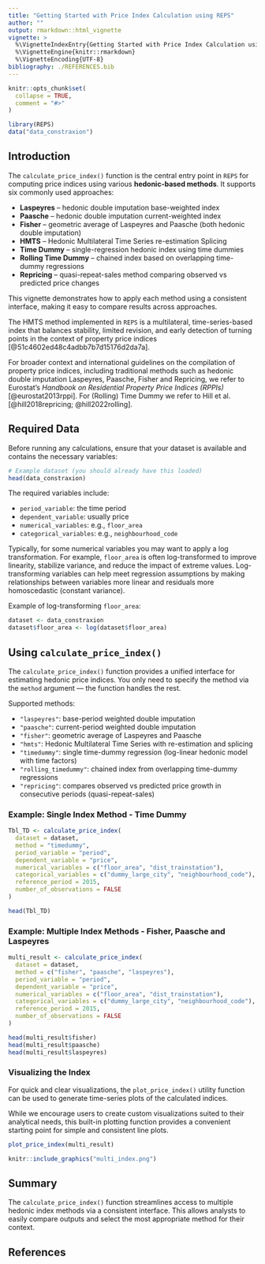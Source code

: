 ```yaml
---
title: "Getting Started with Price Index Calculation using REPS"
author: ""
output: rmarkdown::html_vignette
vignette: >
  %\VignetteIndexEntry{Getting Started with Price Index Calculation using REPS}
  %\VignetteEngine{knitr::rmarkdown}
  %\VignetteEncoding{UTF-8}
bibliography: ./REFERENCES.bib
---
```


```r
knitr::opts_chunk$set(
  collapse = TRUE,
  comment = "#>"
)
```

```r
library(REPS)
data("data_constraxion")
```

## Introduction

The `calculate_price_index()` function is the central entry point in `REPS` for computing price indices using various **hedonic-based methods**. It supports six commonly used approaches:

- **Laspeyres** – hedonic double imputation base-weighted index  
- **Paasche** – hedonic double imputation current-weighted index  
- **Fisher** – geometric average of Laspeyres and Paasche (both hedonic double imputation)  
- **HMTS** – Hedonic Multilateral Time Series re-estimation Splicing  
- **Time Dummy** – single-regression hedonic index using time dummies  
- **Rolling Time Dummy** – chained index based on overlapping time-dummy regressions
- **Repricing** – quasi-repeat-sales method comparing observed vs predicted price changes

This vignette demonstrates how to apply each method using a consistent interface, making it easy to compare results across approaches.

The HMTS method implemented in `REPS` is a multilateral, time-series-based index that balances stability, limited revision, and early detection of turning points in the context of property price indices [@51c4602ed48c4adbb7b7d15176d2da7a].

For broader context and international guidelines on the compilation of property price indices, including traditional methods such as hedonic double imputation Laspeyres, Paasche, Fisher and Repricing, we refer to Eurostat's *Handbook on Residential Property Price Indices (RPPIs)* [@eurostat2013rppi]. For (Rolling) Time Dummy we refer to Hill et al. [@hill2018repricing; @hill2022rolling].


## Required Data

Before running any calculations, ensure that your dataset is available and contains the necessary variables:

```r
# Example dataset (you should already have this loaded)
head(data_constraxion)
```

The required variables include:

- `period_variable`: the time period  
- `dependent_variable`: usually price  
- `numerical_variables`: e.g., `floor_area`  
- `categorical_variables`: e.g., `neighbourhood_code`

Typically, for some numerical variables you may want to apply a log transformation. For example, `floor_area` is often log-transformed to improve linearity, stabilize variance, and reduce the impact of extreme values. Log-transforming variables can help meet regression assumptions by making relationships between variables more linear and residuals more homoscedastic (constant variance).

Example of log-transforming `floor_area`:

```r
dataset <- data_constraxion
dataset$floor_area <- log(dataset$floor_area)
```

## Using `calculate_price_index()`

The `calculate_price_index()` function provides a unified interface for estimating hedonic price indices. You only need to specify the method via the `method` argument — the function handles the rest.

Supported methods:

- `"laspeyres"`: base-period weighted double imputation  
- `"paasche"`: current-period weighted double imputation  
- `"fisher"`: geometric average of Laspeyres and Paasche  
- `"hmts"`: Hedonic Multilateral Time Series with re-estimation and splicing  
- `"timedummy"`: single time-dummy regression (log-linear hedonic model with time factors)  
- `"rolling_timedummy"`: chained index from overlapping time-dummy regressions  
- `"repricing"`: compares observed vs predicted price growth in consecutive periods (quasi-repeat-sales)


### Example: Single Index Method - Time Dummy

```r
Tbl_TD <- calculate_price_index(
  dataset = dataset,
  method = "timedummy",
  period_variable = "period",
  dependent_variable = "price",
  numerical_variables = c("floor_area", "dist_trainstation"),
  categorical_variables = c("dummy_large_city", "neighbourhood_code"),
  reference_period = 2015,
  number_of_observations = FALSE
)

head(Tbl_TD)
```

### Example: Multiple Index Methods - Fisher, Paasche and Laspeyres

```r
multi_result <- calculate_price_index(
  dataset = dataset,
  method = c("fisher", "paasche", "laspeyres"),
  period_variable = "period",
  dependent_variable = "price",
  numerical_variables = c("floor_area", "dist_trainstation"),
  categorical_variables = c("dummy_large_city", "neighbourhood_code"),
  reference_period = 2015,
  number_of_observations = FALSE
)

head(multi_result$fisher)
head(multi_result$paasche)
head(multi_result$laspeyres)
```

### Visualizing the Index

For quick and clear visualizations, the `plot_price_index()` utility function can be used to generate time-series plots of the calculated indices.

While we encourage users to create custom visualizations suited to their analytical needs, this built-in plotting function provides a convenient starting point for simple and consistent line plots.


```r
plot_price_index(multi_result)

```
```r
knitr::include_graphics("multi_index.png")
```

## Summary

The `calculate_price_index()` function streamlines access to multiple hedonic index methods via a consistent interface. This allows analysts to easily compare outputs and select the most appropriate method for their context.

## References
